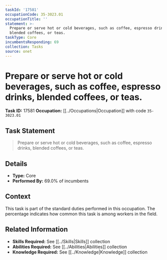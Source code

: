 ```yaml
---
taskId: '17581'
occupationCode: 35-3023.01
occupationTitle: ''
statement: >-
  Prepare or serve hot or cold beverages, such as coffee, espresso drinks,
  blended coffees, or teas.
taskType: Core
incumbentsResponding: 69
collection: Tasks
source: onet
---
```

# Prepare or serve hot or cold beverages, such as coffee, espresso drinks, blended coffees, or teas.

**Task ID:** 17581
**Occupation:** [[../Occupations|Occupation]] with code `35-3023.01`

## Task Statement

> Prepare or serve hot or cold beverages, such as coffee, espresso drinks, blended coffees, or teas.

## Details

- **Type:** Core
- **Performed By:** 69.0% of incumbents

## Context

This task is part of the standard duties performed in this occupation. The percentage indicates how common this task is among workers in the field.

## Related Information

- **Skills Required:** See [[../Skills|Skills]] collection
- **Abilities Required:** See [[../Abilities|Abilities]] collection
- **Knowledge Required:** See [[../Knowledge|Knowledge]] collection
